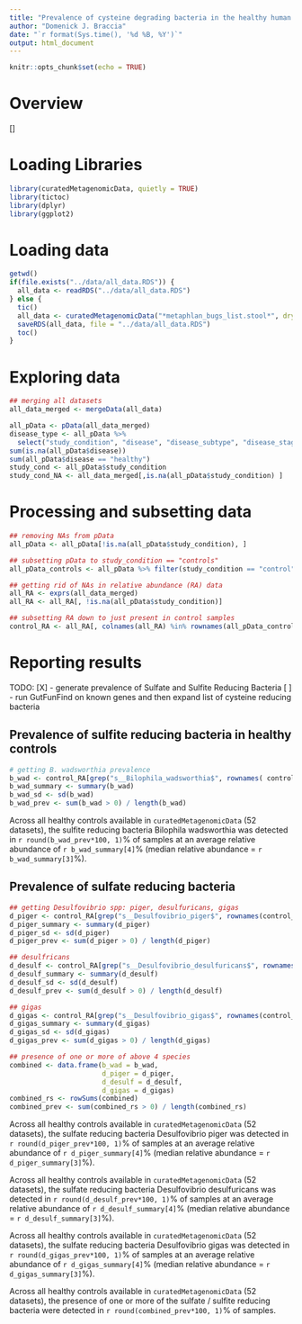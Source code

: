 ```yaml
---
title: "Prevalence of cysteine degrading bacteria in the healthy human gut"
author: "Domenick J. Braccia"
date: "`r format(Sys.time(), '%d %B, %Y')`"
output: html_document
---
```


```r
knitr::opts_chunk$set(echo = TRUE)
```

# Overview

[]

# Loading Libraries

```r
library(curatedMetagenomicData, quietly = TRUE)
library(tictoc)
library(dplyr)
library(ggplot2)
```


# Loading data

```r
getwd()
if(file.exists("../data/all_data.RDS")) {
  all_data <- readRDS("../data/all_data.RDS")
} else {
  tic()
  all_data <- curatedMetagenomicData("*metaphlan_bugs_list.stool*", dryrun = FALSE)
  saveRDS(all_data, file = "../data/all_data.RDS")
  toc()
}
```

# Exploring data

```r
## merging all datasets
all_data_merged <- mergeData(all_data)

all_pData <- pData(all_data_merged)
disease_type <- all_pData %>% 
  select("study_condition", "disease", "disease_subtype", "disease_stage")
sum(is.na(all_pData$disease))
sum(all_pData$disease == "healthy")
study_cond <- all_pData$study_condition
study_cond_NA <- all_data_merged[,is.na(all_pData$study_condition) ]

```

# Processing and subsetting data

```r
## removing NAs from pData
all_pData <- all_pData[!is.na(all_pData$study_condition), ]

## subsetting pData to study_condition == "controls"
all_pData_controls <- all_pData %>% filter(study_condition == "control")

## getting rid of NAs in relative abundance (RA) data
all_RA <- exprs(all_data_merged)
all_RA <- all_RA[, !is.na(all_pData$study_condition)]

## subsetting RA down to just present in control samples
control_RA <- all_RA[, colnames(all_RA) %in% rownames(all_pData_controls)]
```


# Reporting results

TODO:
[X] - generate prevalence of Sulfate and Sulfite Reducing Bacteria
[ ] - run GutFunFind on known genes and then expand list of cysteine reducing bacteria 

## Prevalence of sulfite reducing bacteria in healthy controls

```r
# getting B. wadsworthia prevalence
b_wad <- control_RA[grep("s__Bilophila_wadsworthia$", rownames( control_RA)), ]
b_wad_summary <- summary(b_wad)
b_wad_sd <- sd(b_wad)
b_wad_prev <- sum(b_wad > 0) / length(b_wad)
```

Across all healthy controls available in `curatedMetagenomicData` (52 datasets), the sulfite reducing bacteria Bilophila wadsworthia was detected in `r round(b_wad_prev*100, 1)`% of samples at an average relative abundance of `r b_wad_summary[4]`% (median relative abundance = `r b_wad_summary[3]`%).

## Prevalence of sulfate reducing bacteria

```r
## getting Desulfovibrio spp: piger, desulfuricans, gigas
d_piger <- control_RA[grep("s__Desulfovibrio_piger$", rownames(control_RA)), ]
d_piger_summary <- summary(d_piger)
d_piger_sd <- sd(d_piger)
d_piger_prev <- sum(d_piger > 0) / length(d_piger)

## desulfricans
d_desulf <- control_RA[grep("s__Desulfovibrio_desulfuricans$", rownames(control_RA)), ]
d_desulf_summary <- summary(d_desulf)
d_desulf_sd <- sd(d_desulf)
d_desulf_prev <- sum(d_desulf > 0) / length(d_desulf)

## gigas
d_gigas <- control_RA[grep("s__Desulfovibrio_gigas$", rownames(control_RA)), ]
d_gigas_summary <- summary(d_gigas)
d_gigas_sd <- sd(d_gigas)
d_gigas_prev <- sum(d_gigas > 0) / length(d_gigas)

## presence of one or more of above 4 species
combined <- data.frame(b_wad = b_wad, 
                       d_piger = d_piger,
                       d_desulf = d_desulf,
                       d_gigas = d_gigas)
combined_rs <- rowSums(combined)
combined_prev <- sum(combined_rs > 0) / length(combined_rs)
```

Across all healthy controls available in `curatedMetagenomicData` (52 datasets), the sulfate reducing bacteria Desulfovibrio piger was detected in `r round(d_piger_prev*100, 1)`% of samples at an average relative abundance of `r d_piger_summary[4]`% (median relative abundance = `r d_piger_summary[3]`%).

Across all healthy controls available in `curatedMetagenomicData` (52 datasets), the sulfate reducing bacteria Desulfovibrio desulfuricans was detected in `r round(d_desulf_prev*100, 1)`% of samples at an average relative abundance of `r d_desulf_summary[4]`% (median relative abundance = `r d_desulf_summary[3]`%).

Across all healthy controls available in `curatedMetagenomicData` (52 datasets), the sulfate reducing bacteria Desulfovibrio gigas was detected in `r round(d_gigas_prev*100, 1)`% of samples at an average relative abundance of `r d_gigas_summary[4]`% (median relative abundance = `r d_gigas_summary[3]`%).

Across all healthy controls available in `curatedMetagenomicData` (52 datasets), the presence of one or more of the sulfate / sulfite reducing bacteria were detected in `r round(combined_prev*100, 1)`% of samples.